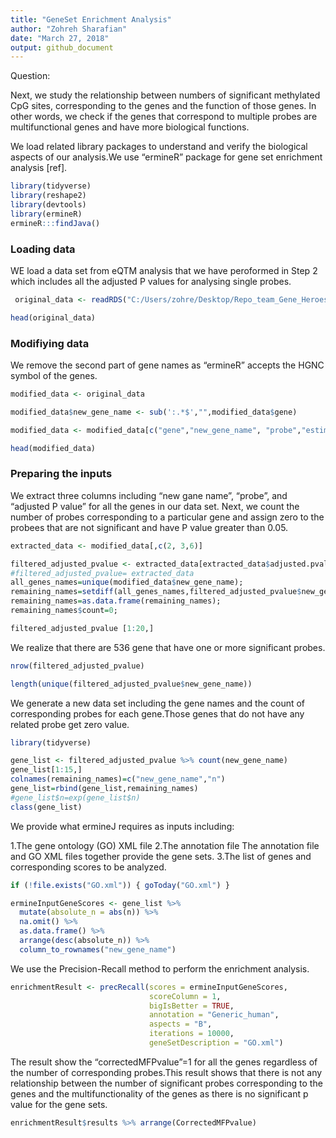 ```yaml
---
title: "GeneSet Enrichment Analysis"
author: "Zohreh Sharafian"
date: "March 27, 2018"
output: github_document
---
```

Question:

Next, we study the relationship between numbers of significant methylated CpG sites, corresponding to the genes and the function of those genes. In other words, we check if the genes that correspond to multiple probes are multifunctional genes and have more biological functions.

We load related library packages to understand and verify the biological aspects of our analysis.We use "ermineR" package for gene set enrichment analysis [ref].

```r
library(tidyverse)
library(reshape2)
library(devtools)
library(ermineR)
ermineR:::findJava()
```
### Loading data

WE load a data set from eQTM analysis that we have peroformed in Step 2 which includes all the adjusted P values for analysing single probes.

```r
 original_data <- readRDS("C:/Users/zohre/Desktop/Repo_team_Gene_Heroes/Code/Step4/cor_test_results_PCA_lapply_V4.rds")

head(original_data)

```

### Modifiying data

We remove the second part of gene names as "ermineR" accepts the HGNC symbol of the genes.

```r

modified_data <- original_data

modified_data$new_gene_name <- sub(':.*$',"",modified_data$gene)

modified_data <- modified_data[c("gene","new_gene_name", "probe","estimate", "pvalue", "adjusted.pvalue")]

head(modified_data)
```
### Preparing the inputs

We extract three columns including "new gane name", "probe", and "adjusted P value" for all the genes in our data set. Next, we count the number of probes corresponding to a particular gene and assign zero to the probees that are not significant and have P value greater than 0.05.
```r

extracted_data <- modified_data[,c(2, 3,6)]

filtered_adjusted_pvalue <- extracted_data[extracted_data$adjusted.pvalue<0.05,]
#filtered_adjusted_pvalue= extracted_data
all_genes_names=unique(modified_data$new_gene_name);
remaining_names=setdiff(all_genes_names,filtered_adjusted_pvalue$new_gene_name)
remaining_names=as.data.frame(remaining_names);
remaining_names$count=0;

filtered_adjusted_pvalue [1:20,]

```
We realize that there are 536 gene that have one or more significant probes.
```r

nrow(filtered_adjusted_pvalue)

length(unique(filtered_adjusted_pvalue$new_gene_name))


```

We generate a new data set including the gene names and the count of corresponding probes for each gene.Those genes that do not have any related probe get zero value.
```r
library(tidyverse)

gene_list <- filtered_adjusted_pvalue %>% count(new_gene_name)
gene_list[1:15,]
colnames(remaining_names)=c("new_gene_name","n")
gene_list=rbind(gene_list,remaining_names)
#gene_list$n=exp(gene_list$n)
class(gene_list)

```
We provide what ermineJ requires as inputs including:
 
  1.The gene ontology (GO) XML file
  2.The annotation file
  The annotation file and GO XML files together provide the gene sets.
  3.The list of genes and corresponding scores to be analyzed.

```r

if (!file.exists("GO.xml")) { goToday("GO.xml") }

ermineInputGeneScores <- gene_list %>% 
  mutate(absolute_n = abs(n)) %>% 
  na.omit() %>% 
  as.data.frame() %>% 
  arrange(desc(absolute_n)) %>% 
  column_to_rownames("new_gene_name")

```

We use the Precision-Recall method to perform the enrichment analysis.

```r
enrichmentResult <- precRecall(scores = ermineInputGeneScores, 
                               scoreColumn = 1, 
                               bigIsBetter = TRUE, 
                               annotation = "Generic_human", 
                               aspects = "B", 
                               iterations = 10000, 
                               geneSetDescription = "GO.xml") 
```

The result show the "correctedMFPvalue"=1 for all the genes regardless of the number of corresponding probes.This result shows that there is not any relationship between the number of significant probes corresponding to the genes and the multifunctionality of the genes as there is no significant p value for the gene sets.
```r

enrichmentResult$results %>% arrange(CorrectedMFPvalue)

```
































































































































